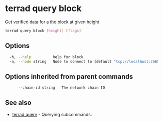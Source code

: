 # terrad query block

Get verified data for a the block at given height

```sh Terrad
terrad query block [height] [flags]
```

## Options

```sh Terrad
  -h, --help          help for block
  -n, --node string   Node to connect to (default "tcp://localhost:26657")
```

## Options inherited from parent commands

```sh Terrad
      --chain-id string   The network chain ID
```

## See also

* [terrad query](./terrad_query.mdx)	 - Querying subcommands.


